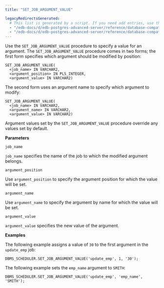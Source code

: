 ```yaml
---
title: "SET_JOB_ARGUMENT_VALUE"

legacyRedirectsGenerated:
  # This list is generated by a script. If you need add entries, use the `legacyRedirects` key.
  - "/edb-docs/d/edb-postgres-advanced-server/reference/database-compatibility-for-oracle-developers-built-in-package-guide/13/set_job_argument_value.html"
  - "/edb-docs/d/edb-postgres-advanced-server/reference/database-compatibility-for-oracle-developers-built-in-package-guide/latest/set_job_argument_value.html"
---
```


Use the `SET_JOB_ARGUMENT_VALUE` procedure to specify a value for an argument. The `SET_JOB_ARGUMENT_VALUE` procedure comes in two forms; the first form specifies which argument should be modified by position:

```text
SET_JOB_ARGUMENT_VALUE(
  <job_name> IN VARCHAR2,
  <argument_position> IN PLS_INTEGER,
  <argument_value> IN VARCHAR2)
```

The second form uses an argument name to specify which argument to modify:

```text
SET_JOB_ARGUMENT_VALUE(
  <job_name> IN VARCHAR2,
  <argument_name> IN VARCHAR2,
  <argument_value> IN VARCHAR2)
```

Argument values set by the `SET_JOB_ARGUMENT_VALUE` procedure override any values set by default.

**Parameters**

`job_name`

 `job_name` specifies the name of the job to which the modified argument belongs.

`argument_position`

 Use `argument_position` to specify the argument position for which the value will be set.

`argument_name`

 Use `argument_name` to specify the argument by name for which the value will be set.

`argument_value`

 `argument_value` specifies the new value of the argument.

**Examples**

The following example assigns a value of `30` to the first argument in the `update_emp` job:

```text
DBMS_SCHEDULER.SET_JOB_ARGUMENT_VALUE('update_emp', 1, '30');
```

The following example sets the `emp_name` argument to `SMITH`:

```text
DBMS_SCHEDULER.SET_JOB_ARGUMENT_VALUE('update_emp', 'emp_name', 'SMITH');
```
